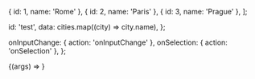 
<Meta title="Components/Typeahead" />

  { id: 1, name: 'Rome' },
  { id: 2, name: 'Paris' },
  { id: 3, name: 'Prague' },
];

  id: 'test',
  data: cities.map((city) => city.name),
};

  onInputChange: { action: 'onInputChange' },
  onSelection: { action: 'onSelection' },
};

<Canvas>
  <Story name="Default" args={commonArgs} argTypes={commonArgTypes}>
    {(args) => <Typeahead {...args} />}
  </Story>
</Canvas>

<ArgsTable story="Default" />
